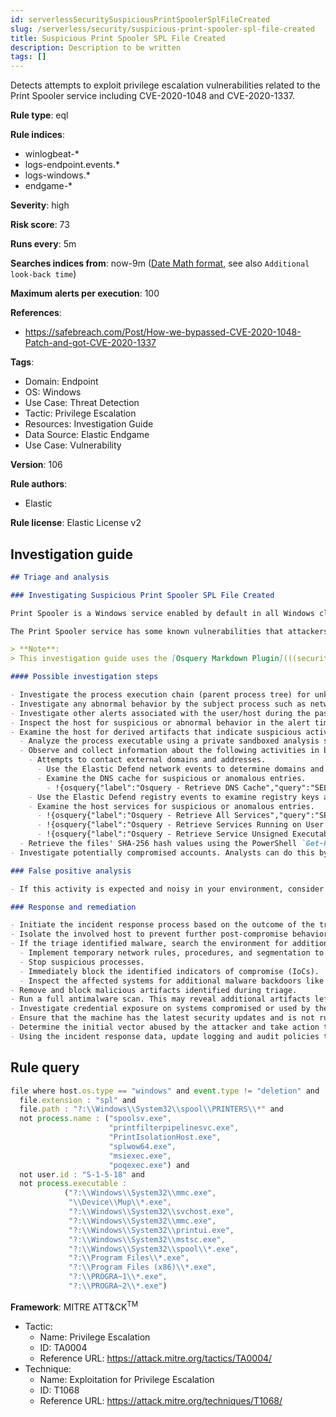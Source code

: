 ```yaml
---
id: serverlessSecuritySuspiciousPrintSpoolerSplFileCreated
slug: /serverless/security/suspicious-print-spooler-spl-file-created
title: Suspicious Print Spooler SPL File Created
description: Description to be written
tags: []
---
```


<div id="suspicious-print-spooler-spl-file-created"></div>

Detects attempts to exploit privilege escalation vulnerabilities related to the Print Spooler service including CVE-2020-1048 and CVE-2020-1337.

**Rule type**: eql

**Rule indices**:

* winlogbeat-*
* logs-endpoint.events.*
* logs-windows.*
* endgame-*

**Severity**: high

**Risk score**: 73

**Runs every**: 5m

**Searches indices from**: now-9m ([Date Math format](((ref))/common-options.html#date-math), see also <DocLink id="serverlessSecurityRulesUiCreate" section="set-the-rules-schedule">`Additional look-back time`</DocLink>)

**Maximum alerts per execution**: 100

**References**:

* https://safebreach.com/Post/How-we-bypassed-CVE-2020-1048-Patch-and-got-CVE-2020-1337

**Tags**:

* Domain: Endpoint
* OS: Windows
* Use Case: Threat Detection
* Tactic: Privilege Escalation
* Resources: Investigation Guide
* Data Source: Elastic Endgame
* Use Case: Vulnerability

**Version**: 106

**Rule authors**:

* Elastic

**Rule license**: Elastic License v2

## Investigation guide

```markdown
## Triage and analysis

### Investigating Suspicious Print Spooler SPL File Created

Print Spooler is a Windows service enabled by default in all Windows clients and servers. The service manages print jobs by loading printer drivers, receiving files to be printed, queuing them, scheduling, etc.

The Print Spooler service has some known vulnerabilities that attackers can abuse to escalate privileges to SYSTEM, like CVE-2020-1048 and CVE-2020-1337. This rule looks for unusual processes writing SPL files to the location `?:\Windows\System32\spool\PRINTERS\`, which is an essential step in exploiting these vulnerabilities.

> **Note**:
> This investigation guide uses the [Osquery Markdown Plugin](((security-guide))/invest-guide-run-osquery.html) introduced in Elastic Stack version 8.5.0. Older Elastic Stack versions will display unrendered Markdown in this guide.

#### Possible investigation steps

- Investigate the process execution chain (parent process tree) for unknown processes. Examine their executable files for prevalence, whether they are located in expected locations, and if they are signed with valid digital signatures.
- Investigate any abnormal behavior by the subject process such as network connections, registry or file modifications, and any spawned child processes.
- Investigate other alerts associated with the user/host during the past 48 hours.
- Inspect the host for suspicious or abnormal behavior in the alert timeframe.
- Examine the host for derived artifacts that indicate suspicious activities:
  - Analyze the process executable using a private sandboxed analysis system.
  - Observe and collect information about the following activities in both the sandbox and the alert subject host:
    - Attempts to contact external domains and addresses.
      - Use the Elastic Defend network events to determine domains and addresses contacted by the subject process by filtering by the process' `process.entity_id`.
      - Examine the DNS cache for suspicious or anomalous entries.
        - !{osquery{"label":"Osquery - Retrieve DNS Cache","query":"SELECT * FROM dns_cache"}}
    - Use the Elastic Defend registry events to examine registry keys accessed, modified, or created by the related processes in the process tree.
    - Examine the host services for suspicious or anomalous entries.
      - !{osquery{"label":"Osquery - Retrieve All Services","query":"SELECT description, display_name, name, path, pid, service_type, start_type, status, user_account FROM services"}}
      - !{osquery{"label":"Osquery - Retrieve Services Running on User Accounts","query":"SELECT description, display_name, name, path, pid, service_type, start_type, status, user_account FROM services WHERE\nNOT (user_account LIKE '%LocalSystem' OR user_account LIKE '%LocalService' OR user_account LIKE '%NetworkService' OR\nuser_account == null)\n"}}
      - !{osquery{"label":"Osquery - Retrieve Service Unsigned Executables with Virustotal Link","query":"SELECT concat('https://www.virustotal.com/gui/file/', sha1) AS VtLink, name, description, start_type, status, pid,\nservices.path FROM services JOIN authenticode ON services.path = authenticode.path OR services.module_path =\nauthenticode.path JOIN hash ON services.path = hash.path WHERE authenticode.result != 'trusted'\n"}}
  - Retrieve the files' SHA-256 hash values using the PowerShell `Get-FileHash` cmdlet and search for the existence and reputation of the hashes in resources like VirusTotal, Hybrid-Analysis, CISCO Talos, Any.run, etc.
- Investigate potentially compromised accounts. Analysts can do this by searching for login events (for example, 4624) to the target host after the registry modification.

### False positive analysis

- If this activity is expected and noisy in your environment, consider adding exceptions — preferably with a combination of process executable and file conditions.

### Response and remediation

- Initiate the incident response process based on the outcome of the triage.
- Isolate the involved host to prevent further post-compromise behavior.
- If the triage identified malware, search the environment for additional compromised hosts.
  - Implement temporary network rules, procedures, and segmentation to contain the malware.
  - Stop suspicious processes.
  - Immediately block the identified indicators of compromise (IoCs).
  - Inspect the affected systems for additional malware backdoors like reverse shells, reverse proxies, or droppers that attackers could use to reinfect the system.
- Remove and block malicious artifacts identified during triage.
- Run a full antimalware scan. This may reveal additional artifacts left in the system, persistence mechanisms, and malware components.
- Investigate credential exposure on systems compromised or used by the attacker to ensure all compromised accounts are identified. Reset passwords for these accounts and other potentially compromised credentials, such as email, business systems, and web services.
- Ensure that the machine has the latest security updates and is not running legacy Windows versions.
- Determine the initial vector abused by the attacker and take action to prevent reinfection through the same vector.
- Using the incident response data, update logging and audit policies to improve the mean time to detect (MTTD) and the mean time to respond (MTTR).
```

## Rule query

```js
file where host.os.type == "windows" and event.type != "deletion" and
  file.extension : "spl" and
  file.path : "?:\\Windows\\System32\\spool\\PRINTERS\\*" and
  not process.name : ("spoolsv.exe",
                      "printfilterpipelinesvc.exe",
                      "PrintIsolationHost.exe",
                      "splwow64.exe",
                      "msiexec.exe",
                      "poqexec.exe") and
  not user.id : "S-1-5-18" and
  not process.executable :
            ("?:\\Windows\\System32\\mmc.exe",
             "\\Device\\Mup\\*.exe",
             "?:\\Windows\\System32\\svchost.exe",
             "?:\\Windows\\System32\\mmc.exe",
             "?:\\Windows\\System32\\printui.exe",
             "?:\\Windows\\System32\\mstsc.exe",
             "?:\\Windows\\System32\\spool\\*.exe",
             "?:\\Program Files\\*.exe",
             "?:\\Program Files (x86)\\*.exe",
             "?:\\PROGRA~1\\*.exe",
             "?:\\PROGRA~2\\*.exe")

```

**Framework**: MITRE ATT&CK<sup>TM</sup>

* Tactic:
    * Name: Privilege Escalation
    * ID: TA0004
    * Reference URL: https://attack.mitre.org/tactics/TA0004/
* Technique:
    * Name: Exploitation for Privilege Escalation
    * ID: T1068
    * Reference URL: https://attack.mitre.org/techniques/T1068/

